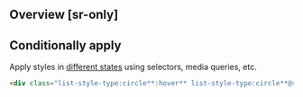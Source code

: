 ## Overview [sr-only]
<Overview/>

## Conditionally apply
Apply styles in [different states](/docs/states-and-queries) using selectors, media queries, etc.
```html
<div class="list-style-type:circle**:hover** list-style-type:circle**@sm** list-style-type:circle**@dark** list-style-type:circle**@print**">…</div>
```

